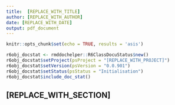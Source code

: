 ```yaml
---
title:  [REPLACE_WITH_TITLE]
author: [REPLACE_WITH_AUTHOR]
date: [REPLACE_WITH_DATE]
output: pdf_document
---
```


```r
knitr::opts_chunk$set(echo = TRUE, results = 'asis')
```

```r
r6obj_docstat <- rmddochelper::R6ClassDocuStatus$new()
r6obj_docstat$setProject(psProject = "[REPLACE_WITH_PROJECT]")
r6obj_docstat$setVersion(psVersion = "0.0.901")
r6obj_docstat$setStatus(psStatus = "Initialisation")
r6obj_docstat$include_doc_stat()
```

## [REPLACE_WITH_SECTION]

